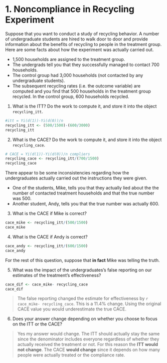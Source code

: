 # 1. Noncompliance in Recycling Experiment 

Suppose that you want to conduct a study of recycling behavior. A number of undergraduate students are hired to walk door to door and provide information about the benefits of recycling to people in the treatment group. Here are some facts about how the experiment was actually carried out.  

- 1,500 households are assigned to the treatment group. 
- The undergrads tell you that they successfully managed to contact 700 households. 
- The control group had 3,000 households (not contacted by any undergraduate students). 
- The subsequent recycling rates (i.e. the outcome variable) are computed and you find that 500 households in the treatment group recycled. In the control group, 600 households recycled.

1. What is the ITT? Do the work to compute it, and store it into the object `recycling_itt`.  

```r
#itt = Yi(d(1))-Yi(d(0))/n
recycling_itt <- (500/1500)-(600/3000)
recycling_itt
```

2. What is the CACE? Do the work to compute it, and store it into the object `recycling_cace`.  

```r
# CACE = Yi(d(1))-Yi(d(0))/n compliers
recycling_cace <- recycling_itt/(700/1500)
recycling_cace
```

There appear to be some inconsistencies regarding how the undergraduates actually carried out the instructions they were given. 

- One of the students, Mike, tells you that they actually lied about the the number of contacted treatment households and that the true number was 500. 
- Another student, Andy, tells you that the true number was actually 600.

3. What is the CACE if Mike is correct?

```r
cace_mike <- recycling_itt/(500/1500)
cace_mike
```
  
4. What is the CACE if Andy is correct?

```r
cace_andy <- recycling_itt/(600/1500)
cace_andy
```

For the rest of this question, suppose that **in fact** Mike was telling the truth.  
  
5. What was the impact of the undergraduates’s false reporting on our estimates of the treatment’s effectiveness?

```r
cace_dif <- cace_mike- recycling_cace
cace_dif
```


>  The false reporting changed the estimate for effectiveness by `r cace_mike- recycling_cace`. This is a 11.4% change. Using the original CACE value you would underestimate the true CACE.
  
6. Does your answer change depending on whether you choose to focus on the ITT or the CACE?

> Yes my answer would change. The ITT should actually stay the same since the denominator includes everyone regardless of whether they actually received the treatment or not. For this reason the **ITT would not change**. The CACE **would change** since it depends on how many people were actually treated or the compliance rate.




